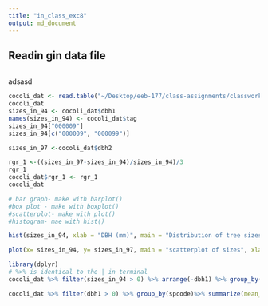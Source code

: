 ```yaml
---
title: "in_class_exc8"
output: md_document
---
```

## Readin gin data file

```r


```
adsasd
```r
cocoli_dat <- read.table("~/Desktop/eeb-177/class-assignments/classwork-21-Feb/cocoli.txt", header = TRUE)
cocoli_dat
sizes_in_94 <- cocoli_dat$dbh1
names(sizes_in_94) <- cocoli_dat$tag
sizes_in_94["000009"]
sizes_in_94[c("000009", "000099")]

sizes_in_97 <-cocoli_dat$dbh2

rgr_1 <-((sizes_in_97-sizes_in_94)/sizes_in_94)/3
rgr_1
cocoli_dat$rgr_1 <- rgr_1
cocoli_dat
```


```r
# bar graph- make with barplot()
#box plot - make with boxplot()
#scatterplot- make with plot()
#histogram- mae with hist()

hist(sizes_in_94, xlab = "DBH (mm)", main = "Distribution of tree sizes in cocoli (1994)")

plot(x= sizes_in_94, y= sizes_in_97, main = "scatterplot of sizes", xlab = "sizes in 1994 (mm)", ylab = "Sizes in 1997", pch = 19, col = "blue", log ="xy")

```


```r
library(dplyr)
# %>% is identical to the | in terminal
cocoli_dat %>% filter(sizes_in_94 > 0) %>% arrange(-dbh1) %>% group_by(spcode)%>% summarize(mean_dbh_1994= mean(dbh1))


```

```r

cocoli_dat %>% filter(dbh1 > 0) %>% group_by(spcode)%>% summarize(mean_dbh_1994= mean(dbh1))



```


